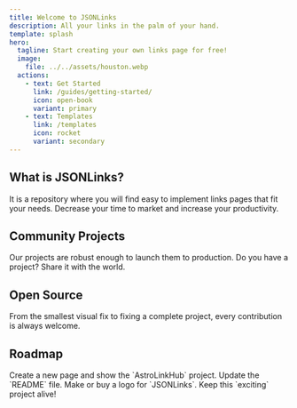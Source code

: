 ```yaml
---
title: Welcome to JSONLinks
description: All your links in the palm of your hand.
template: splash
hero:
  tagline: Start creating your own links page for free!
  image:
    file: ../../assets/houston.webp
  actions:
    - text: Get Started
      link: /guides/getting-started/
      icon: open-book
      variant: primary
    - text: Templates
      link: /templates
      icon: rocket
      variant: secondary
---
```



## What is JSONLinks?

It is a repository where you will find easy to implement links pages that fit your needs.
Decrease your time to market and increase your productivity.

## Community Projects

Our projects are robust enough to launch them to production.
Do you have a project? Share it with the world.

## Open Source

From the smallest visual fix to fixing a complete project, every contribution is always welcome.

## Roadmap

<CardGrid stagger>
	<Card title="First" icon="approve-check-circle">
		Create a new page and show the `AstroLinkHub` project.
	</Card>
	<Card title="Later on" icon="warning">
		Update the `README` file.
	</Card>
	<Card title="And then" icon="warning">
		Make or buy a logo for `JSONLinks`.
	</Card>
	<Card title="Finally" icon="warning">
		Keep this `exciting` project alive!
	</Card>
</CardGrid>

